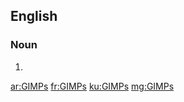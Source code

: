 ==English==

===Noun===
{{head|en|plural}}

# {{plural of|GIMP|lang=en}}

[[ar:GIMPs]]
[[fr:GIMPs]]
[[ku:GIMPs]]
[[mg:GIMPs]]